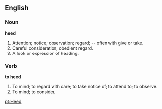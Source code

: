 ==English==

===Noun===

'''heed'''

#Attention; notice; observation; regard; -- often with give or take.
#Careful consideration; obedient regard.
#A look or expression of heading.

===Verb===

'''to heed'''

#To mind; to regard with care; to take notice of; to attend to; to observe.
#To mind; to consider.
[[pt:Heed]]